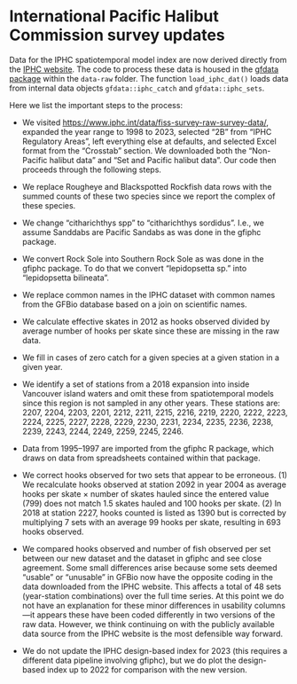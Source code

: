 # International Pacific Halibut Commission survey updates {#app:iphc}

Data for the IPHC spatiotemporal model index are now derived directly from the [IPHC website](https://www.iphc.int/data/fiss-survey-raw-survey-data/).
The code to process these data is housed in the [gfdata package](https://github.com/pbs-assess/gfdata) within the `data-raw` folder.
The function `load_iphc_dat()` loads data from internal data objects `gfdata::iphc_catch` and `gfdata::iphc_sets`.

Here we list the important steps to the process:

- We visited <https://www.iphc.int/data/fiss-survey-raw-survey-data/>, expanded the year range to 1998 to 2023, selected "2B" from "IPHC Regulatory Areas", left everything else at defaults, and selected Excel format from the "Crosstab" section. We downloaded both the "Non-Pacific halibut data" and "Set and Pacific halibut data". Our code then proceeds through the following steps.

- We replace Rougheye and Blackspotted Rockfish data rows with the summed counts of these two species since we report the complex of these species.

- We change "citharichthys spp" to "citharichthys sordidus". I.e., we assume Sanddabs are Pacific Sandabs as was done in the gfiphc package.

- We convert Rock Sole into Southern Rock Sole as was done in the gfiphc package. To do that we convert "lepidopsetta sp." into "lepidopsetta bilineata".

- We replace common names in the IPHC dataset with common names from the GFBio database based on a join on scientific names.

- We calculate effective skates in 2012 as hooks observed divided by average number of hooks per skate since these are missing in the raw data.

- We fill in cases of zero catch for a given species at a given station in a given year.

- We identify a set of stations from a 2018 expansion into inside Vancouver island waters and omit these from spatiotemporal models since this region is not sampled in any other years. These stations are: 2207, 2204, 2203, 2201, 2212, 2211, 2215, 2216, 2219,  2220, 2222, 2223, 2224, 2225, 2227, 2228, 2229, 2230, 2231, 2234, 2235, 2236, 2238, 2239, 2243, 2244, 2249, 2259, 2245, 2246.

- Data from 1995--1997 are imported from the gfiphc R package, which draws on data from spreadsheets contained within that package.

- We correct hooks observed for two sets that appear to be erroneous. (1) We recalculate hooks observed at station 2092 in year 2004 as average hooks per skate $\times$ number of skates hauled since the entered value (799) does not match 1.5 skates hauled and 100 hooks per skate. (2) In 2018 at station 2227, hooks counted is listed as 1390 but is corrected by multiplying 7 sets with an average 99 hooks per skate, resulting in 693 hooks observed.

- We compared hooks observed and number of fish observed per set between our new dataset and the dataset in gfiphc and see close agreement. Some small differences arise because some sets deemed "usable" or "unusable" in GFBio now have the opposite coding in the data downloaded from the IPHC website. This affects a total of 48 sets (year-station combinations) over the full time series. At this point we do not have an explanation for these minor differences in usability columns---it appears these have been coded differently in two versions of the raw data. However, we think continuing on with the publicly available data source from the IPHC website is the most defensible way forward.

- We do not update the IPHC design-based index for 2023 (this requires a different data pipeline involving gfiphc), but we do plot the design-based index up to 2022 for comparison with the new version.
